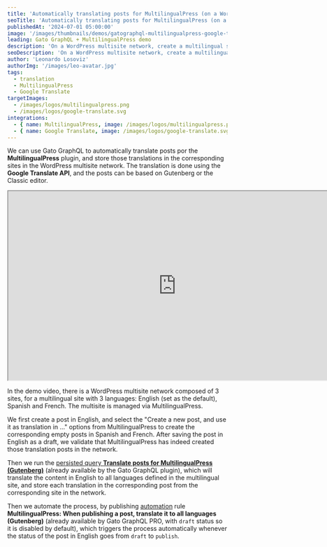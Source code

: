 ```yaml
---
title: 'Automatically translating posts for MultilingualPress (on a WordPress multisite network)'
seoTitle: 'Automatically translating posts for MultilingualPress (on a WordPress multisite network) with support for the Gutenberg block editor, via the Google Translate API using Gato GraphQL'
publishedAt: '2024-07-01 05:00:00'
image: '/images/thumbnails/demos/gatographql-multilingualpress-google-translate-wordpress.png'
leading: Gato GraphQL + MultilingualPress demo
description: 'On a WordPress multisite network, create a multilingual site managed via MultilingualPress, and use Gato GraphQL + Google Translate to automatically translate content (with support for Gutenberg) and store those translations in the corresponding sites in the network.'
seoDescription: 'On a WordPress multisite network, create a multilingual site managed via MultilingualPress, and use Gato GraphQL + Google Translate to automatically translate content (with support for Gutenberg) and store those translations in the corresponding sites in the network.'
author: 'Leonardo Losoviz'
authorImg: '/images/leo-avatar.jpg'
tags:
  - translation
  - MultilingualPress
  - Google Translate
targetImages:
  - /images/logos/multilingualpress.png
  - /images/logos/google-translate.svg
integrations: 
  - { name: MultilingualPress, image: /images/logos/multilingualpress.png, url: https://multilingualpress.org }
  - { name: Google Translate, image: /images/logos/google-translate.svg, url: https://cloud.google.com/translate/ }
---
```


We can use Gato GraphQL to automatically translate posts por the **MultilingualPress** plugin, and store those translations in the corresponding sites in the WordPress multisite network. The translation is done using the **Google Translate API**, and the posts can be based on Gutenberg or the Classic editor.

<div className="aspect-video lg:-ml-32 lg:-mr-32">
  <iframe
    className="w-full h-full"
    src="https://www.youtube.com/embed/6wbQtY0BEAM"
    title="Automatically translating posts for MultilingualPress"
    width="768"
    height="432"
    allow="accelerometer; autoplay; clipboard-write; encrypted-media; gyroscope; picture-in-picture; web-share"
    allowFullScreen
  >
  </iframe>
</div>

In the demo video, there is a WordPress multisite network composed of 3 sites, for a multilingual site with 3 languages: English (set as the default), Spanish and French. The multisite is managed via MultilingualPress.

We first create a post in English, and select the "Create a new post, and use it as translation in ..." options from MultilingualPress to create the corresponding empty posts in Spanish and French. After saving the post in English as a draft, we validate that MultilingualPress has indeed created those translation posts in the network.

Then we run the [persisted query **Translate posts for MultilingualPress (Gutenberg)**](/library/translate-posts-for-multilingualpress-gutenberg) (already available by the Gato GraphQL plugin), which will translate the content in English to all languages defined in the multilingual site, and store each translation in the corresponding post from the corresponding site in the network.

Then we automate the process, by publishing [automation](/features/automation) rule **MultilingualPress: When publishing a post, translate it to all languages (Gutenberg)** (already available by Gato GraphQL PRO, with `draft` status so it is disabled by default), which triggers the process automatically whenever the status of the post in English goes from `draft` to `publish`.
